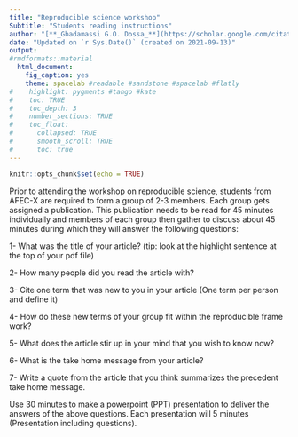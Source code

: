 ```yaml
---
title: "Reproducible science workshop"
Subtitle: "Students reading instructions"
author: "[**_Gbadamassi G.O. Dossa_**](https://scholar.google.com/citations?user=w20AkZcAAAAJ&hl=en)"
date: "Updated on `r Sys.Date()` (created on 2021-09-13)"
output: 
#rmdformats::material
  html_document:
    fig_caption: yes
    theme: spacelab #readable #sandstone #spacelab #flatly
#    highlight: pygments #tango #kate
#    toc: TRUE
#    toc_depth: 3
#    number_sections: TRUE
#    toc_float:
#      collapsed: TRUE
#      smooth_scroll: TRUE
#      toc: true
---
```


```r
knitr::opts_chunk$set(echo = TRUE)
```


Prior to attending the workshop on reproducible science, students from AFEC-X are required to form a group of 2-3 members. Each group gets assigned a publication. This publication needs to be read for 45 minutes individually and members of each group then gather to discuss about 45 minutes during which they will answer the following questions:

1- What was the title of your article? (tip: look at the highlight sentence at the top of your pdf file)

2- How many people did you read the article with?

3- Cite one term that was new to you in your article (One term per person and define it)

4- How do these new terms of your group fit within the reproducible frame work?

5- What does the article stir up in your mind that you wish to know now?

6- What is the take home message from your article?

7- Write a quote from the article that you think summarizes the precedent take home message.

Use 30 minutes to make a powerpoint (PPT) presentation to deliver the answers of the above questions. Each presentation will 5 minutes (Presentation including questions).

